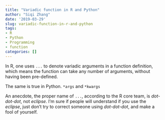 ```yaml
---
title: "Variadic function in R and Python"
author: "Siqi Zhang"
date: '2019-03-29'
slug: variadic-function-in-r-and-python
tags:
- R
- Python
- Programming
- function
categories: []
---
```


In R, one uses `...` to denote variadic arguments in a function definition, which means the function can take any number of arguments, without having been pre-defined. 

The same is true in Python. `*args` and `*kwargs`


An anecdote, the proper name of `...`, according to the R core team, is _dot-dot-dot_, not _eclipse_.  I'm sure if people will understand if you use the _eclipse_, just don't try to correct someone using _dot-dot-dot_, and make a fool of yourself. 

